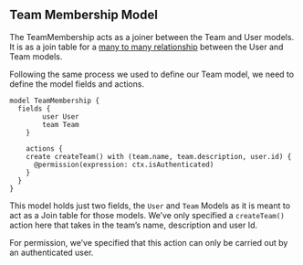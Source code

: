 ## Team Membership Model

The TeamMembership acts as a joiner between the Team and User models. It is as a join table for a [many to many relationship](https://docs.keel.so/models#many-to-many-relationships) between the User and Team models.

Following the same process we used to define our Team model, we need to define the model fields and actions.

```keel
model TeamMembership {
  fields {
        user User
        team Team
    }

	actions {
    create createTeam() with (team.name, team.description, user.id) {
      @permission(expression: ctx.isAuthenticated)
    }
  }
}
```

This model holds just two fields, the `User` and `Team` Models as it is meant to act as a Join table for those models. We’ve only specified a `createTeam()` action here that takes in the team’s name, description and user Id.

For permission, we’ve specified that this action can only be carried out by an authenticated user.

